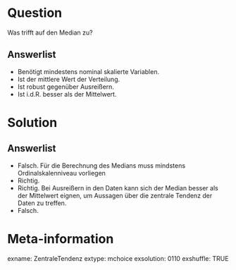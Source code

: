 
Question
========

Was trifft auf den Median zu? 

Answerlist
----------

* Benötigt mindestens nominal skalierte Variablen.
* Ist der mittlere Wert der Verteilung.
* Ist robust gegenüber Ausreißern.
* Ist i.d.R. besser als der Mittelwert.

Solution
========

Answerlist
----------

* Falsch. Für die Berechnung des Medians muss mindstens Ordinalskalenniveau vorliegen
* Richtig.
* Richtig. Bei Ausreißern in den Daten kann sich der Median besser als der Mittelwert eignen, um Aussagen über die zentrale Tendenz der Daten zu treffen. 
* Falsch. 

Meta-information
================
exname: ZentraleTendenz
extype: mchoice 
exsolution: 0110
exshuffle: TRUE
